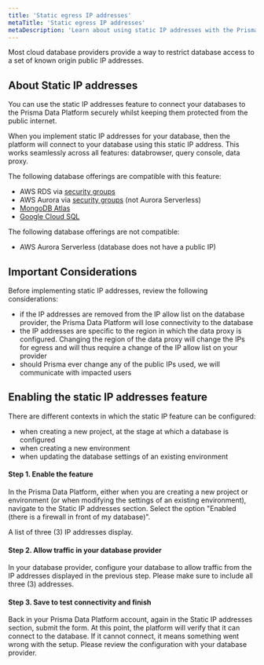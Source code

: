 ```yaml
---
title: 'Static egress IP addresses'
metaTitle: 'Static egress IP addresses'
metaDescription: 'Learn about using static IP addresses with the Prisma Data Platform'
---
```


<TopBlock>
  
Most cloud database providers provide a way to restrict database access to a set of known origin public IP addresses.

</TopBlock>

## About Static IP addresses

You can use the static IP addresses feature to connect your databases to the Prisma Data Platform securely whilst keeping them protected from the public internet.

When you implement static IP addresses for your database, then the platform will connect to your database using this static IP address. This works seamlessly across all features: databrowser, query console, data proxy.

The following database offerings are compatible with this feature:

- AWS RDS via [security groups](https://docs.aws.amazon.com/AmazonRDS/latest/UserGuide/Overview.RDSSecurityGroups.html)
- AWS Aurora via [security groups](https://aws.amazon.com/premiumsupport/knowledge-center/aurora-private-public-endpoints/) (not Aurora Serverless)
- [MongoDB Atlas](https://docs.atlas.mongodb.com/security/ip-access-list/)
- [Google Cloud SQL](https://cloud.google.com/sql/docs/mysql/configure-ip#add)

The following database offerings are not compatible:

- AWS Aurora Serverless (database does not have a public IP)

## Important Considerations

Before implementing static IP addresses, review the following considerations:

- if the IP addresses are removed from the IP allow list on the database provider, the Prisma Data Platform will lose connectivity to the database
- the IP addresses are specific to the region in which the data proxy is configured. Changing the region of the data proxy will change the IPs for egress and will thus require a change of the IP allow list on your provider
- should Prisma ever change any of the public IPs used, we will communicate with impacted users

## Enabling the static IP addresses feature

There are different contexts in which the static IP feature can be configured:

- when creating a new project, at the stage at which a database is configured
- when creating a new environment
- when updating the database settings of an existing environment

#### Step 1. Enable the feature

In the Prisma Data Platform, either when you are creating a new project or environment (or when modifying the settings of an existing environment), navigate to the Static IP addresses section. Select the option "Enabled (there is a firewall in front of my database)".

A list of three (3) IP addresses display.

#### Step 2. Allow traffic in your database provider

In your database provider, configure your database to allow traffic from the IP addresses displayed in the previous step. Please make sure to include all three (3) addresses.

#### Step 3. Save to test connectivity and finish

Back in your Prisma Data Platform account, again in the Static IP addresses section, submit the form. At this point, the platform will verify that it can connect to the database.
If it cannot connect, it means something went wrong with the setup. Please review the configuration with your database provider.
